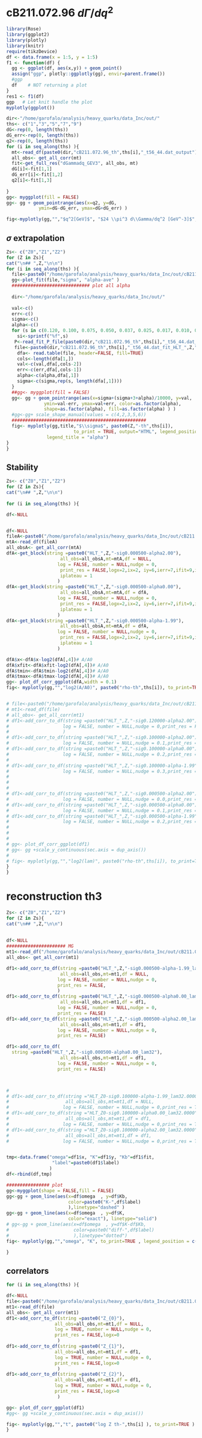 #  cB211.072.96 $d\Gamma/dq^2$


```r
library(Rose)
library(ggplot2)
library(plotly)
library(knitr)
require(tikzDevice)
df <- data.frame(x = 1:5, y = 1:5)
f1 <- function(df) {
  gg <- ggplot(df, aes(x,y)) + geom_point()
  assign("ggp", plotly::ggplotly(gg), envir=parent.frame())
  #ggp
  df    # NOT returning a plot
}
res1 <- f1(df)
ggp   # Let knit handle the plot
myplotly(ggplot())
```


```r
dir<-"/home/garofalo/analysis/heavy_quarks/data_Inc/out/"
ths<- c("1","3","5","7","9")
dG<-rep(0, length(ths))
dG_err<-rep(0, length(ths))
q2<-rep(0, length(ths))
for (i in seq_along(ths) ){
  mt<-read_df(paste0(dir,"cB211.072.96_th",ths[i],"_t56_44.dat_output"))
  all_obs<- get_all_corr(mt)
  fit<-get_full_res("dGammadq_GEV3", all_obs, mt)
  dG[i]<-fit[1,1]
  dG_err[i]<-fit[1,2]
  q2[i]<-fit[1,3]
 
}
gg<- myggplot(fill = FALSE)
gg<- gg + geom_pointrange(aes(x=q2, y=dG,
            ymin=dG-dG_err, ymax=dG+dG_err) )

fig<-myplotly(gg,"","$q^2[GeV]$", "$24 \\pi^3 d\\Gamma/dq^2 [GeV^-3]$",to_print = TRUE)
```



## $\sigma$ extrapolation


::: {.panel-tabset}



```r

Zs<- c("Z0","Z1","Z2")
for (Z in Zs){
cat("\n## ",Z,"\n\n")
for (i in seq_along(ths) ){
  file<-paste0("/home/garofalo/analysis/heavy_quarks/data_Inc/out/cB211.072.96_th",ths[i],"_t56_44.dat_fit_HLT_",Z,"-sigma")
  gg<-plot_fit(file,"sigma", "alpha-ave" )
  ############################# plot all alpha
  
  dir<-"/home/garofalo/analysis/heavy_quarks/data_Inc/out/"
  
  val<-c()
  err<-c()
  sigma<-c()
  alpha<-c()
  for (s in c(0.120, 0.100, 0.075, 0.050, 0.037, 0.025, 0.017, 0.010, 0.005, 0.0035, 0.002, 0.0005 ) ){
    si<-sprintf("%f",s)
   P<-read_fit_P_file(paste0(dir,"cB211.072.96_th",ths[i],"_t56_44.dat_fit_HLT_",Z,"-sig",si,"-alpha_fit_P.dat"))
   file<-paste0(dir,"cB211.072.96_th",ths[i],"_t56_44.dat_fit_HLT_",Z,"-sig",si,"-alpha_fit_data.txt")
    dfa<- read.table(file, header=FALSE, fill=TRUE)
    cols<-length(dfa[1,])
    val<-c(val,dfa[,cols-2])
    err<-c(err,dfa[,cols-1])
    alpha<-c(alpha,dfa[,1])
    sigma<-c(sigma,rep(s, length(dfa[,1])))
  }
  ##gg<- myggplot(fill = FALSE)
  gg<- gg + geom_pointrange(aes(x=sigma+(sigma+3+alpha)/10000, y=val,
              ymin=val-err, ymax=val+err, color=as.factor(alpha),
              shape=as.factor(alpha), fill=as.factor(alpha) ) )
  #gg<-gg+ scale_shape_manual(values = c(4,2,3,5,6))
  ##################################################
  fig<- myplotly(gg,title,"$\\sigma$", paste0(Z,"-th",ths[i]),
                         to_print = TRUE, output="HTML", legend_position = c(0.8,0.9),
               legend_title = "alpha") 
}
}
```


:::



## Stability

::: {.panel-tabset}



```r

Zs<- c("Z0","Z1","Z2")
for (Z in Zs){
cat("\n## ",Z,"\n\n")
  
for (i in seq_along(ths) ){

df<-NULL


df<-NULL
fileA<-paste0("/home/garofalo/analysis/heavy_quarks/data_Inc/out/cB211.072.96_th",ths[i],"_t56_44.dat_HLT_AoverB")
mtA<-read_df(fileA)
all_obsA<- get_all_corr(mtA)
dfA<-get_block(string =paste0("HLT_",Z,"-sig0.000500-alpha2.00"),
                    all_obs=all_obsA,mt=mtA,df = NULL,
                   log = FALSE, number = NULL,nudge = 0,
                    print_res = FALSE,logx=2,ix=2, iy=6,ierr=7,ifit=9,ierrfit=10,
                    iplateau = 1
                   )
dfA<-get_block(string =paste0("HLT_",Z,"-sig0.000500-alpha0.00"),
                    all_obs=all_obsA,mt=mtA,df = dfA,
                   log = FALSE, number = NULL,nudge = 0,
                    print_res = FALSE,logx=2,ix=2, iy=6,ierr=7,ifit=9,ierrfit=10,
                    iplateau = 1
                   )
dfA<-get_block(string =paste0("HLT_",Z,"-sig0.000500-alpha-1.99"),
                    all_obs=all_obsA,mt=mtA,df = dfA,
                   log = FALSE, number = NULL,nudge = 0,
                    print_res = FALSE,logx=2,ix=2, iy=6,ierr=7,ifit=9,ierrfit=10,
                    iplateau = 1
                   )

dfA$x<-dfA$x-log2(dfA[,4])# A/A0
dfA$xfit<-dfA$xfit-log2(dfA[,4])# A/A0
dfA$tmin<-dfA$tmin-log2(dfA[,4])# A/A0
dfA$tmax<-dfA$tmax-log2(dfA[,4])# A/A0
gg<- plot_df_corr_ggplot(dfA,width = 0.1)
fig<- myplotly(gg,"","log2(A/A0)", paste0("rho-th",ths[i]), to_print=TRUE )


# file<-paste0("/home/garofalo/analysis/heavy_quarks/data_Inc/out/cB211.072.96_th",ths[i],"_t56_44.dat_output")
# mt1<-read_df(file)
# all_obs<- get_all_corr(mt1)
# df1<-add_corr_to_df(string =paste0("HLT_",Z,"-sig0.120000-alpha2.00"), all_obs=all_obs,mt=mt1,df = NULL,
#                    log = FALSE, number = NULL,nudge = 0,print_res = FALSE,logx=2 
#                    )
# df1<-add_corr_to_df(string =paste0("HLT_",Z,"-sig0.100000-alpha2.00"), all_obs=all_obs,mt=mt1,df = df1,
#                    log = FALSE, number = NULL,nudge = 0.1,print_res = FALSE,logx=2)
# df1<-add_corr_to_df(string =paste0("HLT_",Z,"-sig0.100000-alpha0.00"), all_obs=all_obs,mt=mt1,df = df1,
#                    log = FALSE, number = NULL,nudge = 0.2,print_res = FALSE,logx=2)
# 
# df1<-add_corr_to_df(string =paste0("HLT_",Z,"-sig0.100000-alpha-1.99"), all_obs=all_obs,mt=mt1,df = df1,
#                    log = FALSE, number = NULL,nudge = 0.3,print_res = FALSE,logx=2)
# 
# 
# 
# df1<-add_corr_to_df(string =paste0("HLT_",Z,"-sig0.000500-alpha2.00"), all_obs=all_obs,mt=mt1,df = df1,
#                    log = FALSE, number = NULL,nudge = 0.0,print_res = FALSE,logx=2)
# df1<-add_corr_to_df(string =paste0("HLT_",Z,"-sig0.000500-alpha0.00"), all_obs=all_obs,mt=mt1,df = df1,
#                    log = FALSE, number = NULL,nudge = 0.1,print_res = FALSE,logx=2)
# df1<-add_corr_to_df(string =paste0("HLT_",Z,"-sig0.000500-alpha-1.99"), all_obs=all_obs,mt=mt1,df = df1,
#                    log = FALSE, number = NULL,nudge = 0.2,print_res = FALSE,logx=2)
# 
# 
# 
# gg<- plot_df_corr_ggplot(df1)
# gg<- gg +scale_y_continuous(sec.axis = dup_axis())
# 
# fig<- myplotly(gg,"","log2(lam)", paste0("rho-th",ths[i]), to_print=TRUE )
}
}
```


:::

# reconstruction th3

::: {.panel-tabset}



```r

Zs<- c("Z0","Z1","Z2")
for (Z in Zs){
cat("\n## ",Z,"\n\n")
 
  
df<-NULL
###################### MG
mt1<-read_df("/home/garofalo/analysis/heavy_quarks/data_Inc/out/cB211.072.96_th3_t56_44.dat_HLT_kernel")
all_obs<- get_all_corr(mt1)

df1<-add_corr_to_df(string =paste0("HLT_",Z,"-sig0.000500-alpha-1.99_lam1024"),
                    all_obs=all_obs,mt=mt1,df = NULL,
                   log = FALSE, number = NULL,nudge = 0,
                   print_res = FALSE,
                   )
df1<-add_corr_to_df(string =paste0("HLT_",Z,"-sig0.000500-alpha0.00_lam1024"),
                    all_obs=all_obs,mt=mt1,df = df1,
                   log = FALSE, number = NULL,nudge = 0,
                   print_res = FALSE)
df1<-add_corr_to_df(string =paste0("HLT_",Z,"-sig0.000500-alpha2.00_lam1024"),
                    all_obs=all_obs,mt=mt1,df = df1,
                   log = FALSE, number = NULL,nudge = 0,
                   print_res = FALSE)

df1<-add_corr_to_df(
  string =paste0("HLT_",Z,"-sig0.000500-alpha0.00_lam32"),
                    all_obs=all_obs,mt=mt1,df = df1,
                   log = FALSE, number = NULL,nudge = 0,
                   print_res = FALSE)



# 
# df1<-add_corr_to_df(string ="HLT_Z0-sig0.100000-alpha-1.99_lam32.0000",
#                     all_obs=all_obs,mt=mt1,df = NULL,
#                    log = FALSE, number = NULL,nudge = 0,print_res = TRUE)
# df1<-add_corr_to_df(string ="HLT_Z0-sig0.100000-alpha0.00_lam32.0000",
#                     all_obs=all_obs,mt=mt1,df = df1,
#                    log = FALSE, number = NULL,nudge = 0,print_res = TRUE)
# df1<-add_corr_to_df(string ="HLT_Z0-sig0.100000-alpha2.00_lam32.0000",  
#                     all_obs=all_obs,mt=mt1,df = df1,
#                    log = FALSE, number = NULL,nudge = 0,print_res = TRUE)


tmp<-data.frame("omega"=df1$x, "K"=df1$y, "Kb"=df1$fit, 
                 "label"=paste0(df1$label)
                )
df<-rbind(df,tmp)

################ plot
gg<-myggplot(shape = FALSE,fill = FALSE)
gg<-gg + geom_line(aes(x=df$omega  , y=df$Kb,
                       color=paste0("K-",df$label)
                       ),linetype="dashed" )
gg<-gg + geom_line(aes(x=df$omega  , y=df$K,
                       color="exact"), linetype="solid")
# gg<-gg + geom_line(aes(x=df$omega  , y=df$K-df$Kb,
#                        color=paste0("diff-",df$label)
#                        ),linetype="dotted")
fig<- myplotly(gg,"","omega", "K", to_print=TRUE , legend_position = c(0.5,0.95),legend_title = "")

}
```


:::

## correlators


```r


for (i in seq_along(ths) ){

df<-NULL
file<-paste0("/home/garofalo/analysis/heavy_quarks/data_Inc/out/cB211.072.96_th",ths[i],"_t56_44.dat_output")
mt1<-read_df(file)
all_obs<- get_all_corr(mt1)
df1<-add_corr_to_df(string =paste0("Z_{0}"),
                  all_obs=all_obs,mt=mt1,df = NULL,
                  log = TRUE, number = NULL,nudge = 0,
                  print_res = FALSE,logx=0 
                   )
df1<-add_corr_to_df(string =paste0("Z_{1}"),
                  all_obs=all_obs,mt=mt1,df = df1,
                  log = TRUE, number = NULL,nudge = 0,
                  print_res = FALSE,logx=0 
                   )
df1<-add_corr_to_df(string =paste0("Z_{2}"),
                  all_obs=all_obs,mt=mt1,df = df1,
                  log = TRUE, number = NULL,nudge = 0,
                  print_res = FALSE,logx=0 
                   )

gg<- plot_df_corr_ggplot(df1)
#gg<- gg +scale_y_continuous(sec.axis = dup_axis())

fig<- myplotly(gg,"","t", paste0("log Z th-",ths[i] ), to_print=TRUE )
}
 
```


